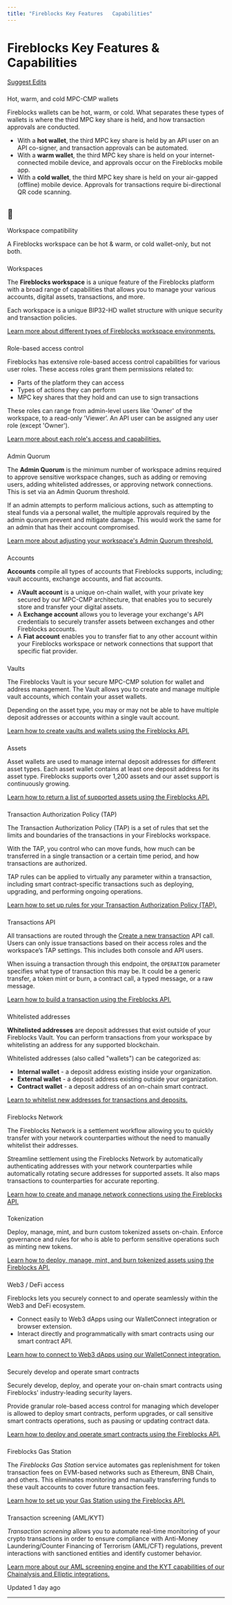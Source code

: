 ```yaml
---
title: "Fireblocks Key Features   Capabilities"
---
```

  
  # Fireblocks Key Features & Capabilities

[Suggest Edits](/edit/capabilities)

### 

Hot, warm, and cold MPC-CMP wallets

[](#hot-warm-and-cold-mpc-cmp-wallets)

Fireblocks wallets can be hot, warm, or cold. What separates these types of wallets is where the third MPC key share is held, and how transaction approvals are conducted.

*   With a **hot wallet**, the third MPC key share is held by an API user on an API co-signer, and transaction approvals can be automated.
*   With a **warm wallet**, the third MPC key share is held on your internet-connected mobile device, and approvals occur on the Fireblocks mobile app.
*   With a **cold wallet**, the third MPC key share is held on your air-gapped (offline) mobile device. Approvals for transactions require bi-directional QR code scanning.

<Info>

## 📘

Workspace compatibility

A Fireblocks workspace can be hot & warm, or cold wallet-only, but not both.

</Info>

### 

Workspaces

[](#workspaces)

The **Fireblocks workspace** is a unique feature of the Fireblocks platform with a broad range of capabilities that allows you to manage your various accounts, digital assets, transactions, and more.

Each workspace is a unique BIP32-HD wallet structure with unique security and transaction policies.

[Learn more about different types of Fireblocks workspace environments.](/docs/workspace-environments)

### 

Role-based access control

[](#role-based-access-control)

Fireblocks has extensive role-based access control capabilities for various user roles. These access roles grant them permissions related to:

*   Parts of the platform they can access
*   Types of actions they can perform
*   MPC key shares that they hold and can use to sign transactions

These roles can range from admin-level users like 'Owner' of the workspace, to a read-only 'Viewer’. An API user can be assigned any user role (except 'Owner').

[Learn more about each role's access and capabilities.](/docs/quickstart#creating-an-api-user)

### 

Admin Quorum

[](#admin-quorum)

The **Admin Quorum** is the minimum number of workspace admins required to approve sensitive workspace changes, such as adding or removing users, adding whitelisted addresses, or approving network connections. This is set via an Admin Quorum threshold.

If an admin attempts to perform malicious actions, such as attempting to steal funds via a personal wallet, the multiple approvals required by the admin quorum prevent and mitigate damage. This would work the same for an admin that has their account compromised.

[Learn more about adjusting your workspace's Admin Quorum threshold.](https://support.fireblocks.io/hc/en-us/articles/360017665119-Admin-Quorum)

### 

Accounts

[](#accounts)

**Accounts** compile all types of accounts that Fireblocks supports, including; vault accounts, exchange accounts, and fiat accounts.

*   A**Vault account** is a unique on-chain wallet, with your private key secured by our MPC-CMP architecture, that enables you to securely store and transfer your digital assets.
*   A **Exchange account** allows you to leverage your exchange's API credentials to securely transfer assets between exchanges and other Fireblocks accounts.
*   A **Fiat account** enables you to transfer fiat to any other account within your Fireblocks workspace or network connections that support that specific fiat provider.

### 

Vaults

[](#vaults)

The Fireblocks Vault is your secure MPC-CMP solution for wallet and address management. The Vault allows you to create and manage multiple vault accounts, which contain your asset wallets.

Depending on the asset type, you may or may not be able to have multiple deposit addresses or accounts within a single vault account.

[Learn how to create vaults and wallets using the Fireblocks API.](/docs/create-direct-custody-wallets)

### 

Assets

[](#assets)

Asset wallets are used to manage internal deposit addresses for different asset types. Each asset wallet contains at least one deposit address for its asset type. Fireblocks supports over 1,200 assets and our asset support is continuously growing.

[Learn how to return a list of supported assets using the Fireblocks API.](/docs/list-supported-assets-1)

### 

Transaction Authorization Policy (TAP)

[](#transaction-authorization-policy-tap)

The Transaction Authorization Policy (TAP) is a set of rules that set the limits and boundaries of the transactions in your Fireblocks workspace.

With the TAP, you control who can move funds, how much can be transferred in a single transaction or a certain time period, and how transactions are authorized.

TAP rules can be applied to virtually any parameter within a transaction, including smart contract-specific transactions such as deploying, upgrading, and performing ongoing operations.

[Learn how to set up rules for your Transaction Authorization Policy (TAP).](/docs/set-transaction-authorization-policy)

### 

Transactions API

[](#transactions-api)

All transactions are routed through the [Create a new transaction](/reference/post_transactions) API call. Users can only issue transactions based on their access roles and the workspace’s TAP settings. This includes both console and API users.

When issuing a transaction through this endpoint, the `OPERATION` parameter specifies what type of transaction this may be. It could be a generic transfer, a token mint or burn, a contract call, a typed message, or a raw message.

[Learn how to build a transaction using the Fireblocks API.](/reference/create-transactions)

### 

Whitelisted addresses

[](#whitelisted-addresses)

**Whitelisted addresses** are deposit addresses that exist outside of your Fireblocks Vault. You can perform transactions from your workspace by whitelisting an address for any supported blockchain.

Whitelisted addresses (also called "wallets") can be categorized as:

*   **Internal wallet** - a deposit address existing inside your organization.
*   **External wallet** - a deposit address existing outside your organization.
*   **Contract wallet** - a deposit address of an on-chain smart contract.

[Learn to whitelist new addresses for transactions and deposits.](/docs/whitelist-addresses)

### 

Fireblocks Network

[](#fireblocks-network)

The Fireblocks Network is a settlement workflow allowing you to quickly transfer with your network counterparties without the need to manually whitelist their addresses.

Streamline settlement using the Fireblocks Network by automatically authenticating addresses with your network counterparties while automatically rotating secure addresses for supported assets. It also maps transactions to counterparties for accurate reporting.

[Learn how to create and manage network connections using the Fireblocks API.](/docs/connect-to-the-fireblocks-network)

### 

Tokenization

[](#tokenization)

Deploy, manage, mint, and burn custom tokenized assets on-chain. Enforce governance and rules for who is able to perform sensitive operations such as minting new tokens.

[Learn how to deploy, manage, mint, and burn tokenized assets using the Fireblocks API.](/docs/issue-new-tokens)

### 

Web3 / DeFi access

[](#web3--defi-access)

Fireblocks lets you securely connect to and operate seamlessly within the Web3 and DeFi ecosystem.

*   Connect easily to Web3 dApps using our WalletConnect integration or browser extension.
*   Interact directly and programmatically with smart contracts using our smart contract API.

[Learn how to connect to Web3 dApps using our WalletConnect integration.](https://support.fireblocks.io/hc/en-us/articles/5403817784732-Connecting-to-Web3-using-WalletConnect)

### 

Securely develop and operate smart contracts

[](#securely-develop-and-operate-smart-contracts)

Securely develop, deploy, and operate your on-chain smart contracts using Fireblocks' industry-leading security layers.

Provide granular role-based access control for managing which developer is allowed to deploy smart contracts, perform upgrades, or call sensitive smart contracts operations, such as pausing or updating contract data.

[Learn how to deploy and operate smart contracts using the Fireblocks API.](/docs/interact-with-smart-contracts)

### 

Fireblocks Gas Station

[](#fireblocks-gas-station)

The _Fireblocks Gas Station_ service automates gas replenishment for token transaction fees on EVM-based networks such as Ethereum, BNB Chain, and others. This eliminates monitoring and manually transferring funds to these vault accounts to cover future transaction fees.

[Learn how to set up your Gas Station using the Fireblocks API.](/docs/work-with-gas-station)

### 

Transaction screening (AML/KYT)

[](#transaction-screening-amlkyt)

_Transaction screening_ allows you to automate real-time monitoring of your crypto transactions in order to ensure compliance with Anti-Money Laundering/Counter Financing of Terrorism (AML/CFT) regulations, prevent interactions with sanctioned entities and identify customer behavior.

[Learn more about our AML screening engine and the KYT capabilities of our Chainalysis and Elliptic integrations.](/docs/define-aml-policies)

Updated 1 day ago

* * *
